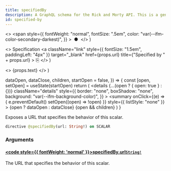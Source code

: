 ```yaml
---
title: specifiedBy
description: A GraphQL schema for the Rick and Morty API. This is a generated file.
id: specified-by
---
```


  <>
    <span
      style={{
        fontWeight: "normal",
        fontSize: ".5em",
        color: "var(--ifm-color-secondary-darkest)",
      }}
    >
      &nbsp;●&nbsp;
    </span>
  </>
)

  <>
    Specification
    <a
      className="link"
      style={{ fontSize: "1.5em", paddingLeft: "4px" }}
      target="\_blank"
      href={props.url}
      title={"Specified by " + props.url}
    >
      ⎘
    </a>
  </>
)

  <>
    <span className={props.class}>{props.text}</span>
  </>
)


  dataOpen,
  dataClose,
  children,
  startOpen = false,
}) => {
  const [open, setOpen] = useState(startOpen)
  return (
    <details
      {...(open ? { open: true } : {})}
      className="details"
      style={{
        border: "none",
        boxShadow: "none",
        background: "var(--ifm-background-color)",
      }}
    >
      <summary
        onClick={(e) => {
          e.preventDefault()
          setOpen((open) => !open)
        }}
        style={{ listStyle: "none" }}
      >
        {open ? dataOpen : dataClose}
      </summary>
      {open && children}
    </details>
  )
}

Exposes a URL that specifies the behavior of this scalar.

```graphql
directive @specifiedBy(url: String!) on SCALAR
```

### Arguments

#### [<code style={{ fontWeight: 'normal' }}>specifiedBy.<b>url</b></code>](#)<Bullet />[`String!`](/docs/graphql/rickandmorty/scalars/string.mdx) <Badge class="badge badge--secondary" text="non-null"/> <Badge class="badge badge--secondary" text="scalar"/>

The URL that specifies the behavior of this scalar.
